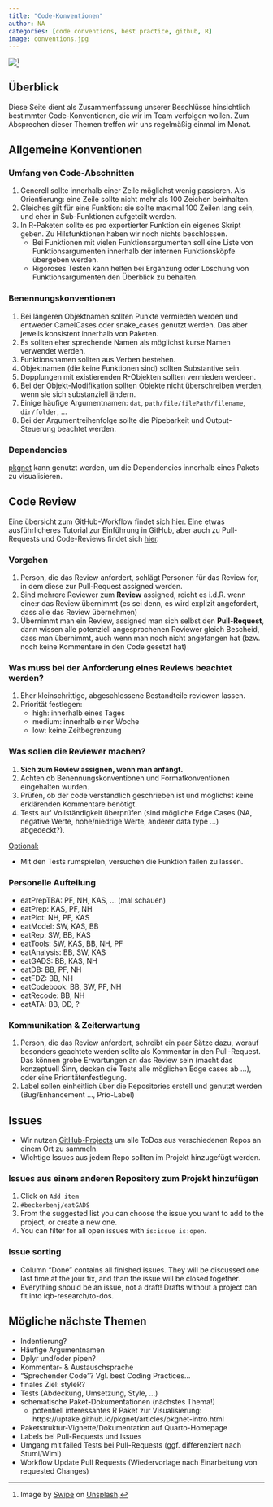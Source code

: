 ```yaml
---
title: "Code-Konventionen"
author: NA
categories: [code conventions, best practice, github, R]
image: conventions.jpg
---
```


![](conventions.jpg)[^1]

[^1]: Image by [Swipe](https://unsplash.com/de/@swipe9?utm_content=creditCopyText&utm_medium=referral&utm_source=unsplash) on [Unsplash](https://unsplash.com/de/fotos/eine-kamera-die-auf-einem-stativ-in-einem-bankettsaal-aufgestellt-ist-AwBKMgnAM3o).

## Überblick

Diese Seite dient als Zusammenfassung unserer Beschlüsse hinsichtlich bestimmter Code-Konventionen, die wir im Team verfolgen wollen. Zum Absprechen dieser Themen treffen wir uns regelmäßig einmal im Monat.

## Allgemeine Konventionen

### Umfang von Code-Abschnitten

1.  Generell sollte innerhalb einer Zeile möglichst wenig passieren. Als Orientierung: eine Zeile sollte nicht mehr als 100 Zeichen beinhalten.
2.  Gleiches gilt für eine Funktion: sie sollte maximal 100 Zeilen lang sein, und eher in Sub-Funktionen aufgeteilt werden.
3.  In R-Paketen sollte es pro exportierter Funktion ein eigenes Skript geben. Zu Hilsfunktionen haben wir noch nichts beschlossen.
    -   Bei Funktionen mit vielen Funktionsargumenten soll eine Liste von Funktionsargumenten innerhalb der internen Funktionsköpfe übergeben werden.
    -   Rigoroses Testen kann helfen bei Ergänzung oder Löschung von Funktionsargumenten den Überblick zu behalten.

### Benennungskonventionen

1.  Bei längeren Objektnamen sollten Punkte vermieden werden und entweder CamelCases oder snake_cases genutzt werden. Das aber jeweils konsistent innerhalb von Paketen.
2.  Es sollten eher sprechende Namen als möglichst kurse Namen verwendet werden.
3.  Funktionsnamen sollten aus Verben bestehen.
4.  Objektnamen (die keine Funktionen sind) sollten Substantive sein.
5.  Dopplungen mit existierenden R-Objekten sollten vermieden werdeen.
6.  Bei der Objekt-Modifikation sollten Objekte nicht überschreiben werden, wenn sie sich substanziell ändern.
7.  Einige häufige Argumentnamen: `dat`, `path/file/filePath/filename`, `dir/folder`, ...
8.  Bei der Argumentreihenfolge sollte die Pipebarkeit und Output-Steuerung beachtet werden.

### Dependencies

[pkgnet](https://uptake.github.io/pkgnet/articles/pkgnet-intro.html) kann genutzt werden, um die Dependencies innerhalb eines Pakets zu visualisieren.

## Code Review

Eine übersicht zum GitHub-Workflow findet sich [hier](https://iqb-research.github.io/IQB-Methods/docs/git/github_pullrequests.qmd). Eine etwas ausführlicheres Tutorial zur Einführung in GitHub, aber auch zu Pull-Requests und Code-Reviews findet sich [hier](https://iqb-research.github.io/IQB-Methods/docs/git/github_workshop/github_intro_slides.html#/title-slide).

### Vorgehen

1.  Person, die das Review anfordert, schlägt Personen für das Review for, in dem diese zur Pull-Request assigned werden.
2.  Sind mehrere Reviewer zum **Review** assigned, reicht es i.d.R. wenn eine:r das Review übernimmt (es sei denn, es wird explizit angefordert, dass alle das Review übernehmen)
3.  Übernimmt man ein Review, assigned man sich selbst den **Pull-Request**, dann wissen alle potenziell angesprochenen Reviewer gleich Bescheid, dass man übernimmt, auch wenn man noch nicht angefangen hat (bzw. noch keine Kommentare in den Code gesetzt hat)

### Was muss bei der Anforderung eines Reviews beachtet werden?

1.  Eher kleinschrittige, abgeschlossene Bestandteile reviewen lassen.
2.  Priorität festlegen:
    -   high: innerhalb eines Tages
    -   medium: innerhalb einer Woche
    -   low: keine Zeitbegrenzung

### Was sollen die Reviewer machen?

1.  **Sich zum Review assignen, wenn man anfängt.**
2.  Achten ob Benennungskonventionen und Formatkonventionen eingehalten wurden.
3.  Prüfen, ob der code verständlich geschrieben ist und möglichst keine erklärenden Kommentare benötigt.
4.  Tests auf Vollständigkeit überprüfen (sind mögliche Edge Cases (NA, negative Werte, hohe/niedrige Werte, anderer data type ...) abgedeckt?).

<ins>Optional:</ins>

-   Mit den Tests rumspielen, versuchen die Funktion failen zu lassen.

### Personelle Aufteilung

-   eatPrepTBA: PF, NH, KAS, ... (mal schauen)
-   eatPrep: KAS, PF, NH
-   eatPlot: NH, PF, KAS
-   eatModel: SW, KAS, BB
-   eatRep: SW, BB, KAS
-   eatTools: SW, KAS, BB, NH, PF
-   eatAnalysis: BB, SW, KAS
-   eatGADS: BB, KAS, NH
-   eatDB: BB, PF, NH
-   eatFDZ: BB, NH
-   eatCodebook: BB, SW, PF, NH
-   eatRecode: BB, NH
-   eatATA: BB, DD, ?

### Kommunikation & Zeiterwartung

1.  Person, die das Review anfordert, schreibt ein paar Sätze dazu, worauf besonders geachtete werden sollte als Kommentar in den Pull-Request. Das können grobe Erwartungen an das Review sein (macht das konzeptuell Sinn, decken die Tests alle möglichen Edge cases ab ...), oder eine Prioritätenfestlegung.
2.  Label sollen einheitlich über die Repositories erstell und genutzt werden (Bug/Enhancement ..., Prio-Label)

## Issues

-   Wir nutzen [GitHub-Projects](https://github.com/orgs/iqb-research/projects/5/views/14) um alle ToDos aus verschiedenen Repos an einem Ort zu sammeln.\
-   Wichtige Issues aus jedem Repo sollten im Projekt hinzugefügt werden.

### Issues aus einem anderen Repository zum Projekt hinzufügen

1.  Click on `Add item`
2.  `#beckerbenj/eatGADS`
3.  From the suggested list you can choose the issue you want to add to the project, or create a new one.\
4.  You can filter for all open issues with `is:issue is:open`.

### Issue sorting

-   Column "Done" contains all finished issues. They will be discussed one last time at the jour fix, and than the issue will be closed together.
-   Everything should be an issue, not a draft! Drafts without a project can fit into iqb-research/to-dos.

## Mögliche nächste Themen

-   Indentierung?
-   Häufige Argumentnamen
-   Dplyr und/oder pipen?
-   Kommentar- & Austauschsprache
-   "Sprechender Code"? Vgl. best Coding Practices...
-   finales Ziel: styleR?
-   Tests (Abdeckung, Umsetzung, Style, ...)
-   schematische Paket-Dokumentationen (nächstes Thema!)
    -   potentiell interessantes R Paket zur Visualisierung: https://uptake.github.io/pkgnet/articles/pkgnet-intro.html
-   Paketstruktur-Vignette/Dokumentation auf Quarto-Homepage
-   Labels bei Pull-Requests und Issues
-   Umgang mit failed Tests bei Pull-Requests (ggf. differenziert nach Stumi/Wimi)
-   Workflow Update Pull Requests (Wiedervorlage nach Einarbeitung von requested Changes)
